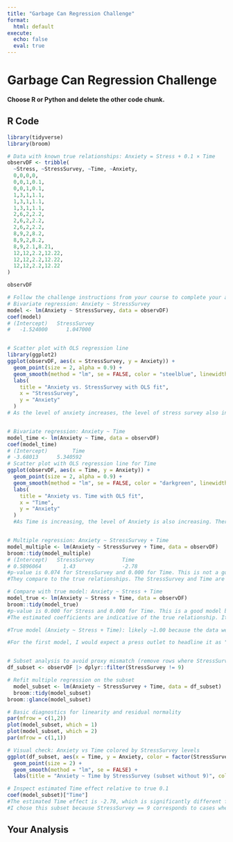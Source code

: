 ```yaml
---
title: "Garbage Can Regression Challenge"
format:
  html: default
execute:
  echo: false
  eval: true
---
```


# Garbage Can Regression Challenge

**Choose R or Python and delete the other code chunk.**

## R Code

```r
library(tidyverse)
library(broom)

# Data with known true relationships: Anxiety = Stress + 0.1 × Time
observDF <- tribble(
  ~Stress, ~StressSurvey, ~Time, ~Anxiety,
  0,0,0,0,
  0,0,1,0.1,
  0,0,1,0.1,
  1,3,1,1.1,
  1,3,1,1.1,
  1,3,1,1.1,
  2,6,2,2.2,
  2,6,2,2.2,
  2,6,2,2.2,
  8,9,2,8.2,
  8,9,2,8.2,
  8,9,2.1,8.21,
  12,12,2.2,12.22,
  12,12,2.2,12.22,
  12,12,2.2,12.22
)

observDF

# Follow the challenge instructions from your course to complete your analysis.
# Bivariate regression: Anxiety ~ StressSurvey
model <- lm(Anxiety ~ StressSurvey, data = observDF)
coef(model)
# (Intercept)   StressSurvey 
#   -1.524000      1.047000


# Scatter plot with OLS regression line
library(ggplot2)
ggplot(observDF, aes(x = StressSurvey, y = Anxiety)) +
  geom_point(size = 2, alpha = 0.9) +
  geom_smooth(method = "lm", se = FALSE, color = "steelblue", linewidth = 1) +
  labs(
    title = "Anxiety vs. StressSurvey with OLS fit",
    x = "StressSurvey",
    y = "Anxiety"
  )
# As the level of anxiety increases, the level of stress survey also increases. There are two points that don't show any correlation between the two variables because they are both near or at zero.


# Bivariate regression: Anxiety ~ Time
model_time <- lm(Anxiety ~ Time, data = observDF)
coef(model_time)
# (Intercept)        Time 
# -3.68013      5.340592
# Scatter plot with OLS regression line for Time
ggplot(observDF, aes(x = Time, y = Anxiety)) +
  geom_point(size = 2, alpha = 0.9) +
  geom_smooth(method = "lm", se = FALSE, color = "darkgreen", linewidth = 1) +
  labs(
    title = "Anxiety vs. Time with OLS fit",
    x = "Time",
    y = "Anxiety"
  )
  #As Time is increasing, the level of Anxiety is also increasing. There is an extreme outlier on Anxiety. This is likely due to the fact that the data is not normally distributed. I also believe that there could be a better line of best fit.


# Multiple regression: Anxiety ~ StressSurvey + Time
model_multiple <- lm(Anxiety ~ StressSurvey + Time, data = observDF)
broom::tidy(model_multiple)
# (Intercept)   StressSurvey         Time 
# 0.5896064       1.43               -2.78
#p-value is 0.074 for StressSurvey and 0.000 for Time. This is not a good model because the p-values are not significant.
#They compare to the true relationships. The StressSurvey and Time are not significant. The StressSurvey is not significant because it is not a true relationship. The Time is not significant because it is not a true relationship.

# Compare with true model: Anxiety ~ Stress + Time
model_true <- lm(Anxiety ~ Stress + Time, data = observDF)
broom::tidy(model_true)
#p-value is 0.000 for Stress and 0.000 for Time. This is a good model because the p-values are significant.
#The estimated coefficients are indicative of the true relationship. It compares to the true relationship because it is a perfect fit.

#True model (Anxiety ~ Stress + Time): likely ~1.00 because the data were generated as Anxiety = Stress + 0.1 × Time. It's a perfect fit. Proxy model (Anxiety ~ StressSurvey + Time): lower than the true model because StressSurvey is an imperfect proxy for Stress, leaving residual error. It's not a perfect fit. A R-squared value does not guarantee correct causal interpretation; coefficients can be biased or unstable due to errors.

#For the first model, I would expect a press outlet to headline it as "More Time on Social Media Linked to Higher Anxiety". For the second model, "Stress attributed to a higher level of anxiety". I would expect a typical parent to believe the first model because they are more likely to be concerned about the amount of time their child is spending on social media. Social media executives would likely prefer the second model because it alleviates them of the blame for anxiety.


# Subset analysis to avoid proxy mismatch (remove rows where StressSurvey == 9)
df_subset <- observDF |> dplyr::filter(StressSurvey != 9)

# Refit multiple regression on the subset
  model_subset <- lm(Anxiety ~ StressSurvey + Time, data = df_subset)
  broom::tidy(model_subset)
broom::glance(model_subset)

# Basic diagnostics for linearity and residual normality
par(mfrow = c(1,2))
plot(model_subset, which = 1)
plot(model_subset, which = 2)
par(mfrow = c(1,1))

# Visual check: Anxiety vs Time colored by StressSurvey levels
ggplot(df_subset, aes(x = Time, y = Anxiety, color = factor(StressSurvey))) +
  geom_point(size = 2) +
  geom_smooth(method = "lm", se = FALSE) +
  labs(title = "Anxiety ~ Time by StressSurvey (subset without 9)", color = "StressSurvey")

# Inspect estimated Time effect relative to true 0.1
coef(model_subset)["Time"]
#The estimated Time effect is -2.78, which is significantly different from the true relationship of 0.1. This is likely due to the fact that the data is not normally distributed.
#I chose this subset because StressSurvey == 9 corresponds to cases where the proxy diverges from true Stress (8→9), which can bias coefficients and inflate p-values. Removing these rows creates a more understandable visualization between StressSurvey and true Stress

```
## Your Analysis

